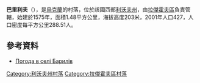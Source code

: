 {{coord|50|20|28|N|24|51|59|E|scale:100000|display=title}}

'''巴里利夫'''（{{lang-uk|Барилів}}），是[[烏克蘭|烏克蘭]]的村落，位於該國西部[[利沃夫州|利沃夫州]]，由[[拉傑霍夫區|拉傑霍夫區]]負責管轄，始建於1575年，面積1.48平方公里，海拔高度203米，2001年人口427，人口密度每平方公里288.51人。

==參考資料==
* [http://weather.in.ua/ua/l'vovskaja/695 Погода в селі Барилів]{{Wayback|url=http://weather.in.ua/ua/l%27vovskaja/695 |date=20200927034620 }}

{{DEFAULTSORT:Барилів}}
[[Category:利沃夫州村落|Category:利沃夫州村落]]
[[Category:拉傑霍夫區村落|Category:拉傑霍夫區村落]]


{{Lviv-geo-stub}}